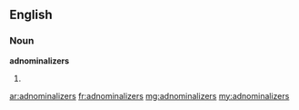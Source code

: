 ==English==

===Noun===
'''adnominalizers'''

# {{plural of|adnominalizer}}

[[ar:adnominalizers]]
[[fr:adnominalizers]]
[[mg:adnominalizers]]
[[my:adnominalizers]]